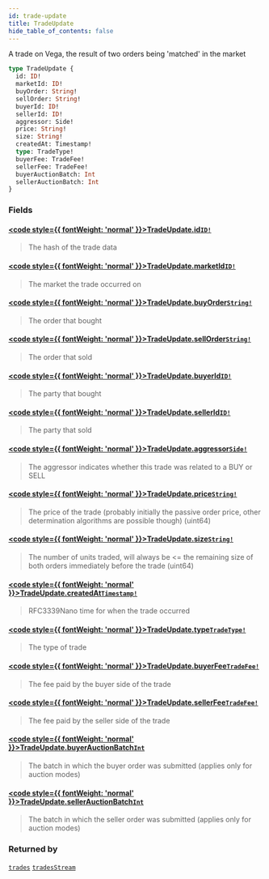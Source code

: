 ```yaml
---
id: trade-update
title: TradeUpdate
hide_table_of_contents: false
---
```








A trade on Vega, the result of two orders being 'matched' in the market

```graphql
type TradeUpdate {
  id: ID!
  marketId: ID!
  buyOrder: String!
  sellOrder: String!
  buyerId: ID!
  sellerId: ID!
  aggressor: Side!
  price: String!
  size: String!
  createdAt: Timestamp!
  type: TradeType!
  buyerFee: TradeFee!
  sellerFee: TradeFee!
  buyerAuctionBatch: Int
  sellerAuctionBatch: Int
}
```


### Fields

#### [<code style={{ fontWeight: 'normal' }}>TradeUpdate.<b>id</b></code>](#)<Bullet />[`ID!`](/mainnet/api/graphql/scalars/id) <Badge class="secondary" text="non-null"/> <Badge class="secondary" text="scalar"/>
> The hash of the trade data
> 

#### [<code style={{ fontWeight: 'normal' }}>TradeUpdate.<b>marketId</b></code>](#)<Bullet />[`ID!`](/mainnet/api/graphql/scalars/id) <Badge class="secondary" text="non-null"/> <Badge class="secondary" text="scalar"/>
> The market the trade occurred on
> 

#### [<code style={{ fontWeight: 'normal' }}>TradeUpdate.<b>buyOrder</b></code>](#)<Bullet />[`String!`](/mainnet/api/graphql/scalars/string) <Badge class="secondary" text="non-null"/> <Badge class="secondary" text="scalar"/>
> The order that bought
> 

#### [<code style={{ fontWeight: 'normal' }}>TradeUpdate.<b>sellOrder</b></code>](#)<Bullet />[`String!`](/mainnet/api/graphql/scalars/string) <Badge class="secondary" text="non-null"/> <Badge class="secondary" text="scalar"/>
> The order that sold
> 

#### [<code style={{ fontWeight: 'normal' }}>TradeUpdate.<b>buyerId</b></code>](#)<Bullet />[`ID!`](/mainnet/api/graphql/scalars/id) <Badge class="secondary" text="non-null"/> <Badge class="secondary" text="scalar"/>
> The party that bought
> 

#### [<code style={{ fontWeight: 'normal' }}>TradeUpdate.<b>sellerId</b></code>](#)<Bullet />[`ID!`](/mainnet/api/graphql/scalars/id) <Badge class="secondary" text="non-null"/> <Badge class="secondary" text="scalar"/>
> The party that sold
> 

#### [<code style={{ fontWeight: 'normal' }}>TradeUpdate.<b>aggressor</b></code>](#)<Bullet />[`Side!`](/mainnet/api/graphql/enums/side) <Badge class="secondary" text="non-null"/> <Badge class="secondary" text="enum"/>
> The aggressor indicates whether this trade was related to a BUY or SELL
> 

#### [<code style={{ fontWeight: 'normal' }}>TradeUpdate.<b>price</b></code>](#)<Bullet />[`String!`](/mainnet/api/graphql/scalars/string) <Badge class="secondary" text="non-null"/> <Badge class="secondary" text="scalar"/>
> The price of the trade (probably initially the passive order price, other determination algorithms are possible though) (uint64)
> 

#### [<code style={{ fontWeight: 'normal' }}>TradeUpdate.<b>size</b></code>](#)<Bullet />[`String!`](/mainnet/api/graphql/scalars/string) <Badge class="secondary" text="non-null"/> <Badge class="secondary" text="scalar"/>
> The number of units traded, will always be &#x003C;= the remaining size of both orders immediately before the trade (uint64)
> 

#### [<code style={{ fontWeight: 'normal' }}>TradeUpdate.<b>createdAt</b></code>](#)<Bullet />[`Timestamp!`](/mainnet/api/graphql/scalars/timestamp) <Badge class="secondary" text="non-null"/> <Badge class="secondary" text="scalar"/>
> RFC3339Nano time for when the trade occurred
> 

#### [<code style={{ fontWeight: 'normal' }}>TradeUpdate.<b>type</b></code>](#)<Bullet />[`TradeType!`](/mainnet/api/graphql/enums/trade-type) <Badge class="secondary" text="non-null"/> <Badge class="secondary" text="enum"/>
> The type of trade
> 

#### [<code style={{ fontWeight: 'normal' }}>TradeUpdate.<b>buyerFee</b></code>](#)<Bullet />[`TradeFee!`](/mainnet/api/graphql/objects/trade-fee) <Badge class="secondary" text="non-null"/> <Badge class="secondary" text="object"/>
> The fee paid by the buyer side of the trade
> 

#### [<code style={{ fontWeight: 'normal' }}>TradeUpdate.<b>sellerFee</b></code>](#)<Bullet />[`TradeFee!`](/mainnet/api/graphql/objects/trade-fee) <Badge class="secondary" text="non-null"/> <Badge class="secondary" text="object"/>
> The fee paid by the seller side of the trade
> 

#### [<code style={{ fontWeight: 'normal' }}>TradeUpdate.<b>buyerAuctionBatch</b></code>](#)<Bullet />[`Int`](/mainnet/api/graphql/scalars/int) <Badge class="secondary" text="scalar"/>
> The batch in which the buyer order was submitted (applies only for auction modes)
> 

#### [<code style={{ fontWeight: 'normal' }}>TradeUpdate.<b>sellerAuctionBatch</b></code>](#)<Bullet />[`Int`](/mainnet/api/graphql/scalars/int) <Badge class="secondary" text="scalar"/>
> The batch in which the seller order was submitted (applies only for auction modes)
> 



### Returned by

[`trades`](/mainnet/api/graphql/subscriptions/trades)  <Badge class="secondary" text="subscription"/><Bullet />[`tradesStream`](/mainnet/api/graphql/subscriptions/trades-stream)  <Badge class="secondary" text="subscription"/>



